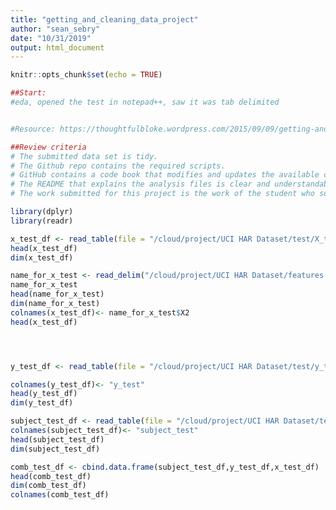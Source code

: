```yaml
---
title: "getting_and_cleaning_data_project"
author: "sean_sebry"
date: "10/31/2019"
output: html_document
---
```


```r
knitr::opts_chunk$set(echo = TRUE)

```

```r

##Start:
#eda, opened the test in notepad++, saw it was tab delimited

```

```r



```

```r

#Resource: https://thoughtfulbloke.wordpress.com/2015/09/09/getting-and-cleaning-the-assignment/

##Review criteria
# The submitted data set is tidy.
# The Github repo contains the required scripts.
# GitHub contains a code book that modifies and updates the available codebooks with the data to indicate all the variables and summaries calculated, along with units, and any other relevant information.
# The README that explains the analysis files is clear and understandable.
# The work submitted for this project is the work of the student who submitted it.

```

```r
library(dplyr)
library(readr)

x_test_df <- read_table(file = "/cloud/project/UCI HAR Dataset/test/X_test.txt",col_names = FALSE)
head(x_test_df)
dim(x_test_df)

name_for_x_test <- read_delim("/cloud/project/UCI HAR Dataset/features.txt"," ",col_names = FALSE)
name_for_x_test
head(name_for_x_test)
dim(name_for_x_test)
colnames(x_test_df)<- name_for_x_test$X2
head(x_test_df)




y_test_df <- read_table(file = "/cloud/project/UCI HAR Dataset/test/y_test.txt",col_names = FALSE)

colnames(y_test_df)<- "y_test"
head(y_test_df)
dim(y_test_df)

subject_test_df <- read_table(file = "/cloud/project/UCI HAR Dataset/test/subject_test.txt",col_names = FALSE)
colnames(subject_test_df)<- "subject_test"
head(subject_test_df)
dim(subject_test_df)

comb_test_df <- cbind.data.frame(subject_test_df,y_test_df,x_test_df)
head(comb_test_df)
dim(comb_test_df)
colnames(comb_test_df)






```
